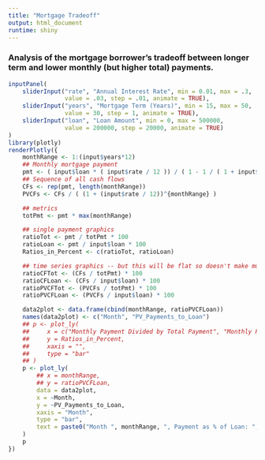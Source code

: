 ```yaml
---
title: "Mortgage Tradeoff"
output: html_document
runtime: shiny
---
```


### Analysis of the mortgage borrower's tradeoff between longer term and lower monthly (but higher total) payments.  

```r
inputPanel(
    sliderInput("rate", "Annual Interest Rate", min = 0.01, max = .3,
                value = .03, step = .01, animate = TRUE),
    sliderInput("years", "Mortgage Term (Years)", min = 15, max = 50,
                value = 30, step = 1, animate = TRUE),
    sliderInput("loan", "Loan Amount", min = 0, max = 500000,
                value = 200000, step = 20000, animate = TRUE)
)
library(plotly)
renderPlotly({
    monthRange <- 1:(input$years*12)
    ## Monthly mortgage payment
    pmt <- ( input$loan * ( input$rate / 12 )) / ( 1 - 1 / ( 1 + input$rate / 12) ^ (max(monthRange)) )
    ## Sequence of all cash flows
    CFs <- rep(pmt, length(monthRange))
    PVCFs <- CFs / ( (1 + (input$rate / 12))^{monthRange} )

    ## metrics
    totPmt <- pmt * max(monthRange)

    ## single payment graphics
    ratioTot <- pmt / totPmt * 100
    ratioLoan <- pmt / input$loan * 100
    Ratios_in_Percent <- c(ratioTot, ratioLoan)

    ## time series graphics -- but this will be flat so doesn't make much sense to plot as ts
    ratioCFTot <- (CFs / totPmt) * 100
    ratioCFLoan <- (CFs / input$loan) * 100
    ratioPVCFTot <- (PVCFs / totPmt) * 100
    ratioPVCFLoan <- (PVCFs / input$loan) * 100

    data2plot <- data.frame(cbind(monthRange, ratioPVCFLoan))
    names(data2plot) <- c("Month", "PV_Payments_to_Loan")
    ## p <- plot_ly(
    ##     x = c("Monthly Payment Divided by Total Payment", "Monthly Payment Divided by Loan Amount"),
    ##     y = Ratios_in_Percent,
    ##     xaxis = "",
    ##     type = "bar"
    ## )
    p <- plot_ly(
        ## x = monthRange,
        ## y = ratioPVCFLoan,
        data = data2plot,
        x = ~Month,
        y = ~PV_Payments_to_Loan,
        xaxis = "Month",
        type = "bar",
        text = paste0("Month ", monthRange, ", Payment as % of Loan: ", round(ratioPVCFLoan, 5))
    )
    p
})
```


 



